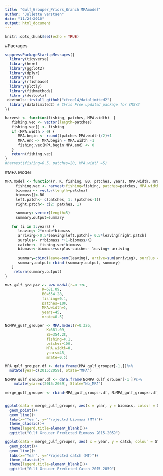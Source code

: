 ```yaml
---
title: "Gulf_Grouper_Priors_Branch MPAmodel"
author: "Juliette Verstaen"
date: "11/24/2018"
output: html_document
---
```


```r
knitr::opts_chunk$set(echo = TRUE)
```

#Packages 

```r
suppressPackageStartupMessages({
  library(tidyverse)
  library(here)
  library(ggplot2)
  library(dplyr)
  library(sf)
  library(rfishbase)
  library(plotly)
  library(fishmethods)
  library(devtools)
 devtools::install_github("cfree14/datalimited2") 
  library(datalimited2) # Chris Free updated package for CMSY2
})


```


```r
harvest <- function(fishing, patches, MPA.width)  {
   fishing.vec <- vector(length=patches)
   fishing.vec[] <- fishing 
   if (MPA.width > 0) {  
      MPA.begin <- round((patches-MPA.width)/2)+1
      MPA.end <- MPA.begin + MPA.width -1         
      fishing.vec[MPA.begin:MPA.end] <- 0        
   }
   return(fishing.vec)
}
#harvest(fishing=0.5, patches=20, MPA.width =5) 
```


#MPA Model 

```r
MPA.model <- function(r, K, fishing, B0, patches, years, MPA.width, mrate) {
     fishing.vec <- harvest(fishing=fishing, patches=patches, MPA.width=MPA.width)
     biomass <- vector(length=patches) 
     biomass[]<-B0
     left.patch<- c(patches, 1: (patches-1))
     right.patch<- c(2: patches, 1) 
  
     summary<-vector(length=5)
     summary.output=summary

   for (i in 1:years) {
      leaving<-2*mrate*biomass
      arriving<-0.5*leaving[left.patch]+ 0.5*leaving[right.patch]
      surplus<- r*biomass *(1-biomass/K)
      catches<- fishing.vec*biomass
      biomass<-biomass+surplus-catches- leaving+ arriving
      
      summary=cbind(leave=sum(leaving), arrive=sum(arriving), surplus = sum(surplus), catch=sum(catches), biomass = sum(biomass))
      summary.output= rbind (summary.output, summary)
   }
    return(summary.output) 
}

MPA_gulf_grouper <- MPA.model(r=0.326, 
                 K=681.09,
                 B0=354.28, 
                 fishing=0.1, 
                 patches=100,
                 MPA.width=5,
                 years=45, 
                 mrate=0.5)

NoMPA_gulf_grouper <- MPA.model(r=0.326,
                   K=681.09, 
                   B0=354.28, 
                   fishing=0.1, 
                   patches=100,
                   MPA.width=0, 
                   years=45, 
                   mrate=0.5) 

```


```r

MPA_gulf_grouper.df <- data.frame(MPA_gulf_grouper[-1,])%>%
  mutate(year=c(2015:2059), State="MPA")

NoMPA_gulf_grouper.df <- data.frame(NoMPA_gulf_grouper[-1,])%>%
    mutate(year=c(2015:2059), State="No_MPA")

merge_gulf_grouper <- rbind(MPA_gulf_grouper.df, NoMPA_gulf_grouper.df)


ggplot(data = merge_gulf_grouper, aes(x = year, y = biomass, colour = State))+
  geom_point()+
  geom_line()+
  labs(x="Year", y="Projected biomass (MT)")+
  theme_classic()+
  theme(legend.title=element_blank())+
  ggtitle("Gulf Grouper Predicted Biomass 2015-2059")


```


```r
ggplot(data = merge_gulf_grouper, aes( x = year, y = catch, colour = State))+
  geom_point()+
  geom_line()+
  labs(x="Year", y="Projected catch (MT)")+
  theme_classic()+
  theme(legend.title=element_blank())+
  ggtitle("Gulf Grouper Predicted Catch 2015-2059")
        
```

